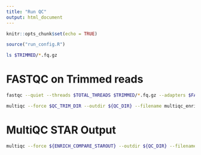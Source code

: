 ```yaml
---
title: "Run QC"
output: html_document
---
```


```r
knitr::opts_chunk$set(echo = TRUE)
```

```r
source("run_config.R")
```

```bash
ls $TRIMMED/*.fq.gz
```

# FASTQC on Trimmed reads
```bash
fastqc --quiet --threads $TOTAL_THREADS $TRIMMED/*.fq.gz --adapters $FASTQC_ADAPTERS --outdir $QC_TRIM_DIR
```

```bash
multiqc --force $QC_TRIM_DIR --outdir ${QC_DIR} --filename multiqc_enrich_reads_trimmed.html
```

# MultiQC STAR Output
```bash
multiqc --force ${ENRICH_COMPARE_STAROUT} --outdir ${QC_DIR} --filename multiqc_enrich_reads_star.html
```
